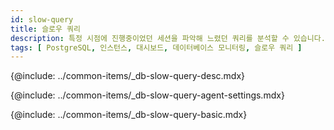 ```yaml
---
id: slow-query
title: 슬로우 쿼리
description: 특정 시점에 진행중이었던 세션을 파악해 느렸던 쿼리를 분석할 수 있습니다.
tags: [ PostgreSQL, 인스턴스, 대시보드, 데이터베이스 모니터링, 슬로우 쿼리 ]
---
```


<!-- 개요 -->
{@include: ../common-items/_db-slow-query-desc.mdx} 

<!-- 슬로우 쿼리 에이전트 설정 -->
{@include: ../common-items/_db-slow-query-agent-settings.mdx}

<!-- 기본 화면 안내 -->
{@include: ../common-items/_db-slow-query-basic.mdx} 